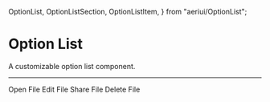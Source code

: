   OptionList,
  OptionListSection,
  OptionListItem,
} from "aeriui/OptionList";

# Option List

A customizable option list component.

---

<ComponentWrapper>
  <OptionList title="File Options">
    <OptionListSection>
      <OptionListItem shortcut="⇧⌘O">
        <FolderOpen />
        Open File
      </OptionListItem>
      <OptionListItem disabled>
        <Edit />
        Edit File
      </OptionListItem>
      <OptionListItem>
        <Share />
        Share File
      </OptionListItem>
      <OptionListItem variant={"destructive"}>
        <Trash2 />
        Delete File
      </OptionListItem>
    </OptionListSection>
  </OptionList>
</ComponentWrapper>

